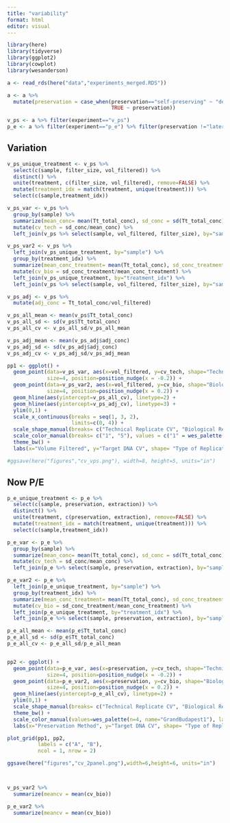 ```yaml
---
title: "variability"
format: html
editor: visual
---
```


```r
library(here)
library(tidyverse)
library(ggplot2)
library(cowplot)
library(wesanderson)

a <- read_rds(here("data","experiments_merged.RDS"))

a <- a %>% 
  mutate(preservation = case_when(preservation=="self-preserving" ~ "desiccation",
                                  TRUE ~ preservation))

v_ps <- a %>% filter(experiment=="v_ps")
p_e <- a %>% filter(experiment=="p_e") %>% filter(preservation !="later")
```

## Variation

```r

v_ps_unique_treatment <- v_ps %>% 
  select(c(sample, filter_size, vol_filtered)) %>% 
  distinct() %>% 
  unite(treatment, c(filter_size, vol_filtered), remove=FALSE) %>% 
  mutate(treatment_idx = match(treatment, unique(treatment))) %>% 
  select(c(sample,treatment_idx))

v_ps_var <- v_ps %>% 
  group_by(sample) %>% 
  summarize(mean_conc= mean(Tt_total_conc), sd_conc = sd(Tt_total_conc)) %>% 
  mutate(cv_tech = sd_conc/mean_conc) %>% 
  left_join(v_ps %>% select(sample, vol_filtered, filter_size), by="sample") 

v_ps_var2 <- v_ps %>% 
  left_join(v_ps_unique_treatment, by="sample") %>% 
  group_by(treatment_idx) %>% 
  summarize(mean_conc_treatment= mean(Tt_total_conc), sd_conc_treatment = sd(Tt_total_conc)) %>% 
  mutate(cv_bio = sd_conc_treatment/mean_conc_treatment) %>% 
  left_join(v_ps_unique_treatment, by="treatment_idx") %>% 
  left_join(v_ps %>% select(sample, vol_filtered, filter_size), by="sample")

v_ps_adj <- v_ps %>% 
  mutate(adj_conc = Tt_total_conc/vol_filtered)

v_ps_all_mean <- mean(v_ps$Tt_total_conc)
v_ps_all_sd <- sd(v_ps$Tt_total_conc)
v_ps_all_cv <- v_ps_all_sd/v_ps_all_mean

v_ps_adj_mean <- mean(v_ps_adj$adj_conc)
v_ps_adj_sd <- sd(v_ps_adj$adj_conc)
v_ps_adj_cv <- v_ps_adj_sd/v_ps_adj_mean

pp1 <- ggplot() +
  geom_point(data=v_ps_var, aes(x=vol_filtered, y=cv_tech, shape="Technical Replicate CV", color=factor(filter_size)),
             size=4, position=position_nudge(x = -0.2)) +
  geom_point(data=v_ps_var2, aes(x=vol_filtered, y=cv_bio, shape="Biological Replicate CV", color=factor(filter_size)), 
             size=4, position=position_nudge(x = 0.2)) + 
  geom_hline(aes(yintercept=v_ps_all_cv), linetype=2) +
  geom_hline(aes(yintercept=v_ps_adj_cv), linetype=3) +
  ylim(0,1) +
  scale_x_continuous(breaks = seq(1, 3, 2), 
                     limits=c(0, 4)) +
  scale_shape_manual(breaks= c("Technical Replicate CV", "Biological Replicate CV"), values = c("Technical Replicate CV" = 4, "Biological Replicate CV" = 19)) +
  scale_color_manual(breaks= c("1", "5"), values = c("1" = wes_palette(n=4, name="Chevalier1")[1], "5"=wes_palette(n=4, name="Chevalier1")[4])) +
  theme_bw() +
  labs(x="Volume Filtered", y="Target DNA CV", shape= "Type of Replicate", color="Filter Pore Size (um)", title="Volume / Pore Size Samples")

#ggsave(here("figures","cv_vps.png"), width=8, height=5, units="in")

```

## Now P/E 

```r

p_e_unique_treatment <- p_e %>% 
  select(c(sample, preservation, extraction)) %>% 
  distinct() %>% 
  unite(treatment, c(preservation, extraction), remove=FALSE) %>% 
  mutate(treatment_idx = match(treatment, unique(treatment))) %>% 
  select(c(sample,treatment_idx))

p_e_var <- p_e %>% 
  group_by(sample) %>% 
  summarize(mean_conc= mean(Tt_total_conc), sd_conc = sd(Tt_total_conc)) %>% 
  mutate(cv_tech = sd_conc/mean_conc) %>% 
  left_join(p_e %>% select(sample, preservation, extraction), by="sample") 

p_e_var2 <- p_e %>% 
  left_join(p_e_unique_treatment, by="sample") %>% 
  group_by(treatment_idx) %>% 
  summarize(mean_conc_treatment= mean(Tt_total_conc), sd_conc_treatment = sd(Tt_total_conc)) %>% 
  mutate(cv_bio = sd_conc_treatment/mean_conc_treatment) %>% 
  left_join(p_e_unique_treatment, by="treatment_idx") %>% 
  left_join(p_e %>% select(sample, preservation, extraction), by="sample")

p_e_all_mean <- mean(p_e$Tt_total_conc)
p_e_all_sd <- sd(p_e$Tt_total_conc)
p_e_all_cv <- p_e_all_sd/p_e_all_mean


pp2 <- ggplot() +
  geom_point(data=p_e_var, aes(x=preservation, y=cv_tech, shape="Technical Replicate CV", color=factor(extraction)),
             size=4, position=position_nudge(x = -0.2)) +
  geom_point(data=p_e_var2, aes(x=preservation, y=cv_bio, shape="Biological Replicate CV", color=factor(extraction)), 
             size=4, position=position_nudge(x = 0.2)) + 
  geom_hline(aes(yintercept=p_e_all_cv), linetype=2) +
  ylim(0,1) +
  scale_shape_manual(breaks= c("Technical Replicate CV", "Biological Replicate CV"), values = c("Technical Replicate CV" = 4, "Biological Replicate CV" = 19)) +
  theme_bw() +
  scale_color_manual(values=wes_palette(n=4, name="GrandBudapest1"), labels = c("PCI", "Qiagen","Zymo")) +
  labs(x="Preservation Method", y="Target DNA CV", shape= "Type of Replicate", color="Extraction Method", title="Preservation / Extraction Samples")

plot_grid(pp1, pp2,
          labels = c("A", "B"),
          ncol = 1, nrow = 2)

ggsave(here("figures","cv_2panel.png"),width=6,height=6, units="in")




```

```r
v_ps_var2 %>% 
  summarize(meancv = mean(cv_bio))

p_e_var2 %>% 
  summarize(meancv = mean(cv_bio))

```
